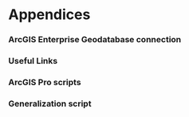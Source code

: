 # Appendices{-}

### ArcGIS Enterprise Geodatabase connection {-}



### Useful Links{-}

### ArcGIS Pro scripts{-}

### Generalization script{-}


